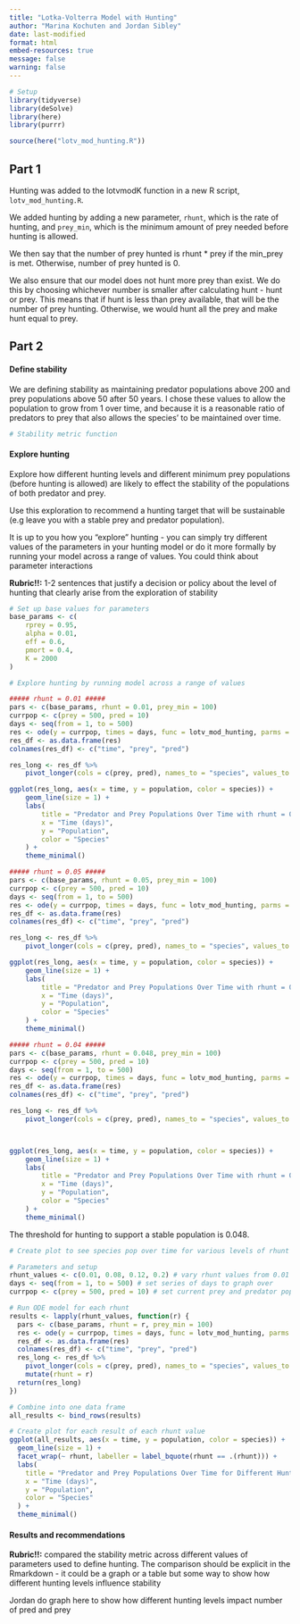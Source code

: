 ```yaml
---
title: "Lotka-Volterra Model with Hunting"
author: "Marina Kochuten and Jordan Sibley" 
date: last-modified
format: html
embed-resources: true
message: false
warning: false
---
```


```r
# Setup
library(tidyverse)
library(deSolve)
library(here)
library(purrr)

source(here("lotv_mod_hunting.R"))
```


## Part 1

Hunting was added to the lotvmodK function in a new R script, `lotv_mod_hunting.R`. 

We added hunting by adding a new parameter, `rhunt`, which is the rate of hunting, and `prey_min`, which is the minimum amount of prey needed before hunting is allowed.

We then say that the number of prey hunted is rhunt * prey if the min_prey is met. Otherwise, number of prey hunted is 0. 

We also ensure that our model does not hunt more prey than exist. We do this by choosing whichever number is smaller after calculating hunt - hunt or prey. This means that if hunt is less than prey available, that will be the number of prey hunting. Otherwise, we would hunt all the prey and make hunt equal to prey. 


## Part 2

#### Define stability

We are defining stability as maintaining predator populations above 200 and prey populations above 50 after 50 years. I chose these values to allow the population to grow from 1 over time, and because it is a reasonable ratio of predators to prey that also allows the species' to be maintained over time. 

```r
# Stability metric function

```


#### Explore hunting

Explore how different hunting levels and different minimum prey populations (before hunting is allowed) are likely to effect the stability of the populations of both predator and prey.

Use this exploration to recommend a hunting target that will be sustainable (e.g leave you with a stable prey and predator population). 


It is up to you how you "explore" hunting - you can simply try different values of the parameters in your hunting model or do it more formally by running your model across a range of values. You could think about parameter interactions

**Rubric!!:** 1-2 sentences that justify a decision or policy about the level of hunting that clearly arise from the exploration of stability

```r
# Set up base values for parameters
base_params <- c(
    rprey = 0.95,
    alpha = 0.01,
    eff = 0.6,
    pmort = 0.4,
    K = 2000
)
```


```r

# Explore hunting by running model across a range of values

##### rhunt = 0.01 #####
pars <- c(base_params, rhunt = 0.01, prey_min = 100)
currpop <- c(prey = 500, pred = 10)
days <- seq(from = 1, to = 500)
res <- ode(y = currpop, times = days, func = lotv_mod_hunting, parms = pars)
res_df <- as.data.frame(res)
colnames(res_df) <- c("time", "prey", "pred")

res_long <- res_df %>%
    pivot_longer(cols = c(prey, pred), names_to = "species", values_to = "population")

ggplot(res_long, aes(x = time, y = population, color = species)) +
    geom_line(size = 1) +
    labs(
        title = "Predator and Prey Populations Over Time with rhunt = 0.01",
        x = "Time (days)",
        y = "Population",
        color = "Species"
    ) +
    theme_minimal()
```
```r
##### rhunt = 0.05 #####
pars <- c(base_params, rhunt = 0.05, prey_min = 100)
currpop <- c(prey = 500, pred = 10)
days <- seq(from = 1, to = 500)
res <- ode(y = currpop, times = days, func = lotv_mod_hunting, parms = pars)
res_df <- as.data.frame(res)
colnames(res_df) <- c("time", "prey", "pred")

res_long <- res_df %>%
    pivot_longer(cols = c(prey, pred), names_to = "species", values_to = "population")

ggplot(res_long, aes(x = time, y = population, color = species)) +
    geom_line(size = 1) +
    labs(
        title = "Predator and Prey Populations Over Time with rhunt = 0.01",
        x = "Time (days)",
        y = "Population",
        color = "Species"
    ) +
    theme_minimal()

```
```r
##### rhunt = 0.04 #####
pars <- c(base_params, rhunt = 0.048, prey_min = 100)
currpop <- c(prey = 500, pred = 10)
days <- seq(from = 1, to = 500)
res <- ode(y = currpop, times = days, func = lotv_mod_hunting, parms = pars)
res_df <- as.data.frame(res)
colnames(res_df) <- c("time", "prey", "pred")

res_long <- res_df %>%
    pivot_longer(cols = c(prey, pred), names_to = "species", values_to = "population")



ggplot(res_long, aes(x = time, y = population, color = species)) +
    geom_line(size = 1) +
    labs(
        title = "Predator and Prey Populations Over Time with rhunt = 0.01",
        x = "Time (days)",
        y = "Population",
        color = "Species"
    ) +
    theme_minimal()
```
The threshold for hunting to support a stable population is 0.048.





```r
# Create plot to see species pop over time for various levels of rhunt

# Parameters and setup 
rhunt_values <- c(0.01, 0.08, 0.12, 0.2) # vary rhunt values from 0.01 to 0.2
days <- seq(from = 1, to = 500) # set series of days to graph over 
currpop <- c(prey = 500, pred = 10) # set current prey and predator populations 

# Run ODE model for each rhunt 
results <- lapply(rhunt_values, function(r) {
  pars <- c(base_params, rhunt = r, prey_min = 100)
  res <- ode(y = currpop, times = days, func = lotv_mod_hunting, parms = pars)
  res_df <- as.data.frame(res)
  colnames(res_df) <- c("time", "prey", "pred")
  res_long <- res_df %>%
    pivot_longer(cols = c(prey, pred), names_to = "species", values_to = "population") %>%
    mutate(rhunt = r)
  return(res_long)
})

# Combine into one data frame
all_results <- bind_rows(results)

# Create plot for each result of each rhunt value
ggplot(all_results, aes(x = time, y = population, color = species)) +
  geom_line(size = 1) +
  facet_wrap(~ rhunt, labeller = label_bquote(rhunt == .(rhunt))) +
  labs(
    title = "Predator and Prey Populations Over Time for Different Hunting Rates",
    x = "Time (days)",
    y = "Population",
    color = "Species"
  ) +
  theme_minimal()
```
  
#### Results and recommendations

**Rubric!!:** compared the stability metric across different values of parameters used to define hunting. The comparison should be explicit in the Rmarkdown - it could be a graph or a table but some way to show how different hunting levels influence stability

Jordan do graph here to show how different hunting levels impact number of pred and prey 


